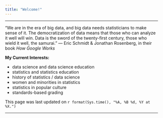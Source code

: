 ```yaml
---
title: "Welcome!"
---
```


* * * 

"We are in the era of big data, and big data needs statisticians to make sense of it. The democratization of data means that those who can analyze it well will win. Data is the sword of the twenty-first century, those who wield it well, the samurai." --- Eric Schmidt & Jonathan Rosenberg, in their book *How Google Works*

**My Current Interests:**

* data science and data science education
* statistics and statistics education
* history of statistics / data science
* women and minorities in statistics
* statistics in popular culture
* standards-based grading

This page was last updated on `r format(Sys.time(), "%A, %B %d, %Y at %X.")`


* * *

